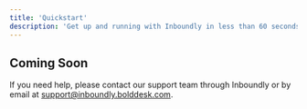 ```yaml
---
title: 'Quickstart'
description: 'Get up and running with Inboundly in less than 60 seconds.'
---
```


## Coming Soon

If you need help, please contact our support team through Inboundly or by email at support@inboundly.bolddesk.com.